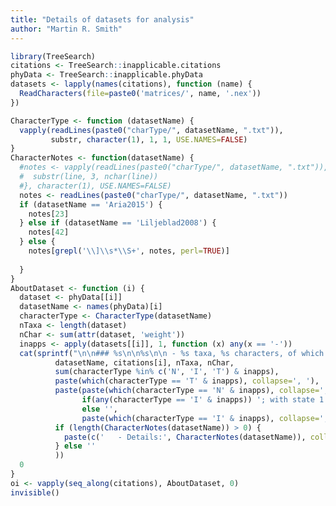 ```yaml
---
title: "Details of datasets for analysis"
author: "Martin R. Smith"
---
```


```R
library(TreeSearch)
citations <- TreeSearch::inapplicable.citations
phyData <- TreeSearch::inapplicable.phyData
datasets <- lapply(names(citations), function (name) {
  ReadCharacters(file=paste0('matrices/', name, '.nex'))
})
```

```r
CharacterType <- function (datasetName) {
  vapply(readLines(paste0("charType/", datasetName, ".txt")),
         substr, character(1), 1, 1, USE.NAMES=FALSE)
}
CharacterNotes <- function(datasetName) {
  #notes <- vapply(readLines(paste0("charType/", datasetName, ".txt")), function (line) {
  #  substr(line, 3, nchar(line))
  #}, character(1), USE.NAMES=FALSE)
  notes <- readLines(paste0("charType/", datasetName, ".txt"))
  if (datasetName == 'Aria2015') {
    notes[23]
  } else if (datasetName == 'Liljeblad2008') {
    notes[42]
  } else {
    notes[grepl('\\]\\s*\\S+', notes, perl=TRUE)]
    
  }
}
AboutDataset <- function (i) {
  dataset <- phyData[[i]]
  datasetName <- names(phyData)[i]
  characterType <- CharacterType(datasetName)
  nTaxa <- length(dataset)
  nChar <- sum(attr(dataset, 'weight'))
  inapps <- apply(datasets[[i]], 1, function (x) any(x == '-'))
  cat(sprintf("\n\n### %s\n\n%s\n\n - %s taxa, %s characters, of which %s contain inapplicable codings.\n\n - Inapplicable characters:\n\n   - Transformational: %s\n\n   - Neomorphic: %s\n\n%s\n\n",
          datasetName, citations[i], nTaxa, nChar,
          sum(characterType %in% c('N', 'I', 'T') & inapps),
          paste(which(characterType == 'T' & inapps), collapse=', '),
          paste(paste(which(characterType == 'N' & inapps), collapse=', '),
                if(any(characterType == 'I' & inapps)) '; with state 1 denoting absence:'
                else '',
                paste(which(characterType == 'I' & inapps), collapse=', '), collapse=''),
          if (length(CharacterNotes(datasetName)) > 0) {
            paste(c('   - Details:', CharacterNotes(datasetName)), collapse="\n\n     - ")
          } else ''
          ))
  0
}
oi <- vapply(seq_along(citations), AboutDataset, 0)
invisible()
```
